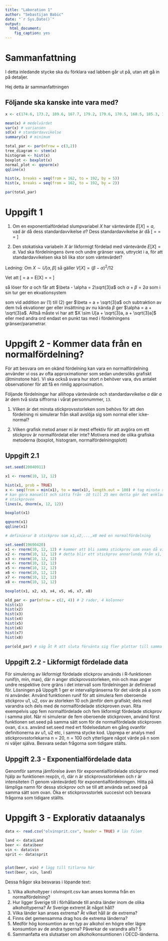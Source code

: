 ---
title: "Laboration 1"
author: "Sebastijan Babic"
date: "`r Sys.Date()`"
output: 
  html_document:
    fig_caption: yes
---

# Sammanfattning
I detta inledande stycke ska du förklara vad labben går ut på, utan att gå in
på detaljer.


Hej detta är sammanfattningen


## Följande ska kanske inte vara med? 
```{r, fig.cap="4 olika plot som visar samma data: träddiagram, histogram lådagram, normalfördelningsplot."}
x <- c(174.6, 173.2, 189.6, 167.7, 179.2, 179.6, 170.5, 168.5, 185.3, 164.1, 178.4)

mean(x) # medelvärdet
var(x) # variansen
sd(x) # standardavvikelse
summary(x) # minimum

total_par <- par(mfrow = c(3,2))
tree_diagram <- stem(x)
histogram <- hist(x)
boxplot <- boxplot(x)
normal_plot <- qqnorm(x)
qqline(x)

hist(x, breaks = seq(from = 162, to = 192, by = 5))
hist(x, breaks = seq(from = 162, to = 192, by = 2))

par(total_par)
```






# Uppgift 1
1. Om en exponentialfördelad slumpvariabel $X$ har väntevärde $E[X] = a$, vad är då dess standardavvikelse $\sigma$?
Dess standardavvikelse är då 
\[
\sigma = \sqrt{V[X]} = \sqrt{\frac{1}{\beta^2}} = \frac{1}{\beta}
\]

2. Den stokatiska variabeln $X$ är likformigt fördelad med väntevärde $E[X] = a$. Vad ska fördelningens övre och
undre gränser vara, uttryckt i a, för att standardavvikelsen ska bli lika stor som väntevärdet? 

Ledning:
Om $X \sim U[\alpha, \beta]$ så gäller $V[X] = (\beta - \alpha)^2/12$

Vet att 
\[
\frac{\alpha + \beta}{2} = a = E[X] = \sigma = \sqrt{(\beta - \alpha)^2/12}
\]

så löser för $a$ och får att $\beta - \alpha = 2\sqrt{3}a$ och $\alpha + \beta = 2a$ som i sin tur ger en ekvationsystem 

\begin{align*}
    \begin{cases}
        \alpha + \beta = 2a  \qquad &(1) \\
        \beta - \alpha = 2\sqrt{3}a \qquad &(2)
    \end{cases}
\end{align*}
som vid addition av $(1)$ till $(2)$ ger $\beta = a + \sqrt{3}a$ och subtraktion av dem två ekvationer ger eller insättning av nu kända $\beta$ ger $\alpha = a + \sqrt{3}a$. Alltså måste vi har att $X \sim U[a + \sqrt{3}a, a + \sqrt{3}a]$ eller med andra ord endast en punkt tas med i fördelningens gränser/parametrar. 







# Uppgift 2 - Kommer data från en normalfördelning?
För att besvara om en okänd fördelning kan vara en normalfördelning använder vi oss av ofta approximationer som sedan undersöks grafiskt (åtminstone här). Vi ska också svara hur stort $n$ behöver vara, dvs antalet observationer för att få en rimlig approximation. 

Följande fördelningar har allihopa väntevärde och standardavvikelse $a$ där $a$ är dem två sista siffrorna i vårat personnummer, `13`. 

1. Vilken är det minsta stickprovsstorleken som behövs för att den fördelning ni simulerar från skall
avslöja sig som normal eller icke-normal?

2. Vilken grafisk metod anser ni är mest effektiv för att avgöra om ett stickprov är normalfördelat eller
inte? Motivera med de olika grafiska metoderna (boxplot, histogram, normalfördelningsplott)


## Uppgift 2.1
```{r}
set.seed(20040911)

x1 <- rnorm(10, 12, 12)

hist(x1, prob = TRUE)
x <- seq(from = min(x1), to = max(x1), length.out = 100) # tag minsta x:-10 och största x:25 för linjens intervall
# kan göra manuellt och sätta från -10 till 25 men detta gör det enklare om man vill på något sätt förändra
# stickproven
lines(x, dnorm(x, 12, 12))
```


```{r}
boxplot(x1)
```

```{r}
qqnorm(x1)
qqline(x1)
```

```{r}
# definierar 8 stickprov som x1,x2,...,x8 med en normalfördelning

set.seed(19690420)
x1 <- rnorm(10, 12, 12) # kommer att bli samma stickprov som ovan då vi har samma seed
x2 <- rnorm(10, 12, 12) # detta blir ett stickprov annorlunda från x1, likaså de nedan
x3 <- rnorm(10, 12, 12)
x4 <- rnorm(10, 12, 12)
x5 <- rnorm(10, 12, 12)
x6 <- rnorm(10, 12, 12)
x7 <- rnorm(10, 12, 12)
x8 <- rnorm(10, 12, 12)
```

```{r, fig.cap="8 lådagram som visar 8 olika stickprov och deras utseende."}
boxplot(x1, x2, x3, x4, x5, x6, x7, x8)
```

```{r, fig.cap="8 histogram som visar 8 olika stickprov från innan och deras utseende"}
old_par <- par(mfrow = c(2, 4)) # 2 rader, 4 kolonner
hist(x1)
hist(x2)
hist(x3)
hist(x4)
hist(x5)
hist(x6)
hist(x7)
hist(x8)

par(old_par) # säg åt R att sluta förvänta sig fler plottar till samma fönster
```

## Uppgift 2.2 - Likformigt fördelade data
För simulering av likformigt fördelade stickprov används i R-funktionen runif(n, min, max), där n anger
stickprovsstorleken, min och max anger undre respektive övre gräns i det intervall som fördelningen är
definierad för. Lösningen på Uppgift 1 ger er intervallgränserna för det värde på a som ni använder. Använd
funktionen runif för att simulera fem oberoende stickprov u1, u2, osv av storleken 10 och jämför dem
grafiskt; dels med varandra och dels med de normalfördelade stickproven ovan. Rita exempelvis upp fem
normalfördelade och fem likformigt fördelade stickprov i samma plot.
När ni simulerar de fem oberoende stickproven, använd först funktionen set.seed på samma sätt som
för de normalfördelade stickproven ovan, d.v.s. använd set.seed med ert födelsedatum en gång ovanför
definitionerna av u1, u2 etc, i samma stycke kod. Upprepa er analys med stickprovsstorlekarna n = 20,
n = 100 och ytterligare något värde på n som ni väljer själva. Besvara sedan frågorna som tidigare stälts.

## Uppgift 2.3 - Exponentialfördelade data
Genomför samma jämförelse även för exponentialfördelade stickprov med hjälp av funktionen rexp(n, r),
där n är stickprovsstorleken och r är intensiteten (1 genom väntevärdet) för exponentialfördelningen. Hitta
på lämpliga namn för dessa stickprov och se till att använda set.seed på samma sätt som ovan. Öka er
stickprovsstorlek succesivt och besvara frågorna som tidigare ställts.







# Uppgift 3 - Explorativ dataanalys
```{r, fig.cap=""}
data <- read.csv("olvinsprit.csv", header = TRUE) # läs filen

land <- data$Land
beer <- data$beer
vin <- data$vin
sprit <- data$sprit


plot(beer, vin) # lägg till titlarna här
text(beer, vin, land)
```




Dessa frågor ska besvaras i löpande text: 

1. Vilka alkoholtyper i olvinsprit.csv kan anses komma från en normalfördelning?
2. Hur ligger Sverige till i förhållande till andra länder inom de olika alkoholtyperna? Är Sverige extremt
åt något håll?
3. Vilka länder kan anses extrema? Åt vilket håll är de extrema?
4. Finns det gemensamma drag hos de extrema länderna?
5. Medför hög konsumtion av en typ av alkohol en högre eller lägre konsumtion av de andra typerna?
Påverkar de varandra alls?
5
6. Sammanfatta era slutsatser om alkoholkonsumtionen i OECD-länderna.



